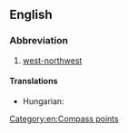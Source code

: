 ==English==

===Abbreviation===
{{rfc-header|Abbreviation}}
{{head|en|abbreviation}}

# [[west-northwest]]

====Translations====
{{trans-top|west-northwest}}
* Hungarian: {{t+|hu|NyÉNy}}
{{trans-mid}}
{{trans-bottom}}

[[Category:en:Compass points]]